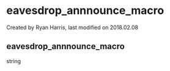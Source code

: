 
# eavesdrop_annnounce_macro 

 Created by  Ryan Harris, last modified on 2018.02.08

## eavesdrop_annnounce_macro

string


